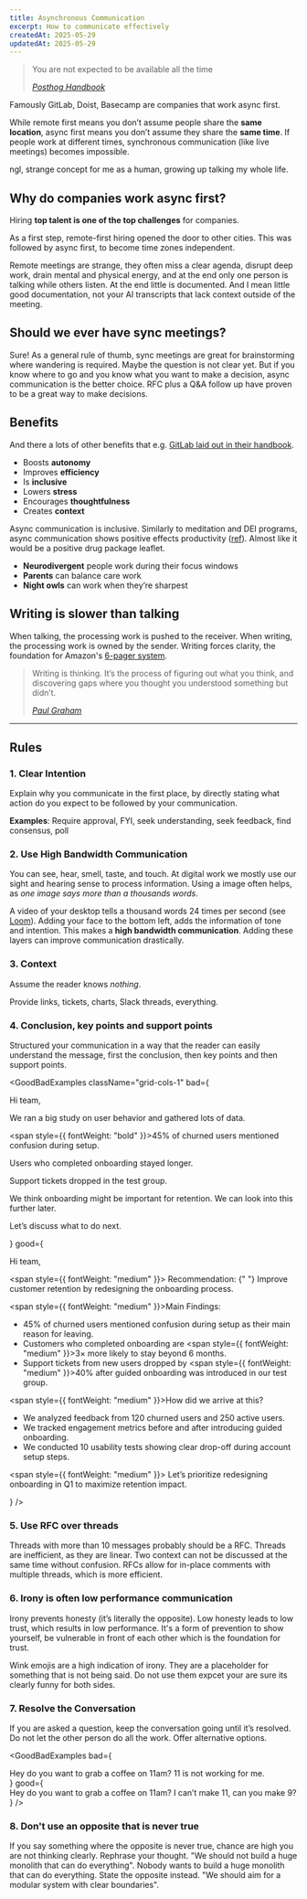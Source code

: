 ```yaml
--- 
title: Asynchronous Communication
excerpt: How to communicate effectively
createdAt: 2025-05-29
updatedAt: 2025-05-29
---
```



> You are not expected to be available all the time
> 
> <cite>[Posthog Handbook](https://posthog.com/handbook/company/communication#golden-rules)</cite>


Famously GitLab, Doist, Basecamp are companies that work async first.

While remote first means you don’t assume people share the **same location**, async first means you don’t assume they share the **same time**. If people work at different times, synchronous communication (like live meetings) becomes impossible.

ngl, strange concept for me as a human, growing up talking my whole life.

## Why do companies work async first?

Hiring **top talent is one of the top challenges** for companies. 

As a first step, remote-first hiring opened the door to other cities. This was followed by async first, to become time zones independent. 

Remote meetings are strange, they often miss a clear agenda, disrupt deep work, drain mental and physical energy, and at the end only one person is talking while others listen. At the end little is documented. And I mean little good documentation, not your AI transcripts that lack context outside of the meeting. 

## Should we ever have sync meetings?

Sure! As a general rule of thumb, sync meetings are great for brainstorming where wandering is required. Maybe the question is not clear yet. But if you know where to go and you know what you want to make a decision, async communication is the better choice. RFC plus a Q&A follow up have proven to be a great way to make decisions.

## Benefits

And there a lots of other benefits that e.g. [GitLab laid out in their handbook](https://handbook.gitlab.com/handbook/company/culture/all-remote/asynchronous/).

- Boosts **autonomy**
- Improves **efficiency**
- Is **inclusive**
- Lowers **stress**
- Encourages **thoughtfulness**
- Creates **context**

Async communication is inclusive. Similarly to meditation and DEI programs, async communication shows positive effects productivity ([ref](https://www.mckinsey.com/featured-insights/diversity-and-inclusion/diversity-matters-even-more-the-case-for-holistic-impact)). Almost like it would be a positive drug package leaflet.

- **Neurodivergent** people work during their focus windows
- **Parents** can balance care work
- **Night owls** can work when they’re sharpest

## Writing is slower than talking

When talking, the processing work is pushed to the receiver. When writing, the processing work is owned by the sender. Writing forces clarity, the foundation for Amazon's [6-pager system](https://www.google.com/search?q=Amazons+6+Pager+system).

> Writing is thinking. It’s the process of figuring out what you think, and discovering gaps where you thought you understood something but didn’t.
>
> <cite>[Paul Graham](https://www.paulgraham.com/words.html)</cite>

---

## Rules

### 1. Clear Intention

Explain why you communicate in the first place, by directly stating what action do you expect to be followed by your communication.

<div className="mb-4" />

**Examples**: Require approval, FYI, seek understanding, seek feedback, find consensus, poll

### 2. Use High Bandwidth Communication

You can see, hear, smell, taste, and touch. At digital work we mostly use our sight and hearing sense to process information. Using a image often helps, as *one image says more than a thousands words*. 

A video of your desktop tells a thousand words 24 times per second (see [Loom](https://www.loom.com)). Adding your face to the bottom left, adds the information of tone and intention. This makes a **high bandwidth communication**. Adding these layers can improve communication drastically. 

### 3. Context

Assume the reader knows *nothing*.

Provide links, tickets, charts, Slack threads, everything.

### 4. Conclusion, key points and support points

Structured your communication in a way that the reader can easily understand the message, first the conclusion, then key points and then support points.

<GoodBadExamples
  className="grid-cols-1"
  bad={
    <SlackMessage name="Alice">
      <p>Hi team,</p>
      <p>
        <span>
          We ran a big study on user behavior and gathered lots of data.
        </span>
      </p>
      <p>
        <span>
          <span style={{ fontWeight: "bold" }}>45%</span> of churned users mentioned confusion during setup.
        </span>
      </p>
      <p>
        <span>
          Users who completed onboarding stayed longer.
        </span>
      </p>
      <p>
        <span>
          Support tickets dropped in the test group.
        </span>
      </p>
      <p>
        <span>
          We think onboarding might be important for retention. We can look into this further later.
        </span>
      </p>
      <p>
        <span>
          Let’s discuss what to do next.
        </span>
      </p>
    </SlackMessage>
  }
  good={
    <SlackMessage name="Alice">
      <p>Hi team,</p>
      <p>
        <span style={{ fontWeight: "medium" }}>
          Recommendation:
        </span>{" "}
        Improve customer retention by redesigning the onboarding process.
      </p>
      <p>
        <span style={{ fontWeight: "medium" }}>Main Findings:</span>
      </p>
      <ul>
        <li>
          <span>
            45% of churned users mentioned confusion during setup as their main reason for leaving.
          </span>
        </li>
        <li>
          <span>
            Customers who completed onboarding are <span style={{ fontWeight: "medium" }}>3×</span> more likely to stay beyond 6 months.
          </span>
        </li>
        <li>
          <span>
            Support tickets from new users dropped by <span style={{ fontWeight: "medium" }}>40%</span> after guided onboarding was introduced in our test group.
          </span>
        </li>
      </ul>
      <p>
        <span style={{ fontWeight: "medium" }}>How did we arrive at this?</span>
      </p>
      <ul>
        <li>
          <span>
            We analyzed feedback from 120 churned users and 250 active users.
          </span>
        </li>
        <li>
          <span>
            We tracked engagement metrics before and after introducing guided onboarding.
          </span>
        </li>
        <li>
          <span>
            We conducted 10 usability tests showing clear drop-off during account setup steps.
          </span>
        </li>
      </ul>
      <p>
        <span style={{ fontWeight: "medium" }}>
          Let’s prioritize redesigning onboarding in Q1 to maximize retention impact.
        </span>
      </p>
    </SlackMessage>
  }
/>

### 5. Use RFC over threads

Threads with more than 10 messages probably should be a RFC. Threads are inefficient, as they are linear. Two context can not be discussed at the same time without confusion. RFCs allow for in-place comments with multiple threads, which is more efficient.

### 6. Irony is often low performance communication

Irony prevents honesty (it’s literally the opposite). Low honesty leads to low trust, which results in low performance. It's a form of prevention to show yourself, be vulnerable in front of each other which is the foundation for trust.

Wink emojis are a high indication of irony. They are a placeholder for something that is not being said. Do not use them expcet your are sure its clearly funny for both sides.


### 7. Resolve the Conversation

If you are asked a question, keep the conversation going until it’s resolved. Do not let the other person do all the work. Offer alternative options.

<div className="mb-4" />

<GoodBadExamples
  bad={
    <div className="flex flex-col gap-2">
      <SlackMessage name="Alice">Hey do you want to grab a coffee on 11am?</SlackMessage> <SlackMessage name="Bob">11 is not working for me.</SlackMessage>
    </div>
  }
  good={
    <div className="flex flex-col gap-2">
      <SlackMessage name="Alice">Hey do you want to grab a coffee on 11am?</SlackMessage> <SlackMessage name="Bob">I can’t make 11, can you make 9?</SlackMessage>
    </div>
  }
/>

### 8. Don't use an opposite that is never true

If you say something where the opposite is never true, chance are high you are not thinking clearly. Rephrase your thought. "We should not build a huge monolith that can do everything". Nobody wants to build a huge monolith that can do everything. State the opposite instead. "We should aim for a modular system with clear boundaries".